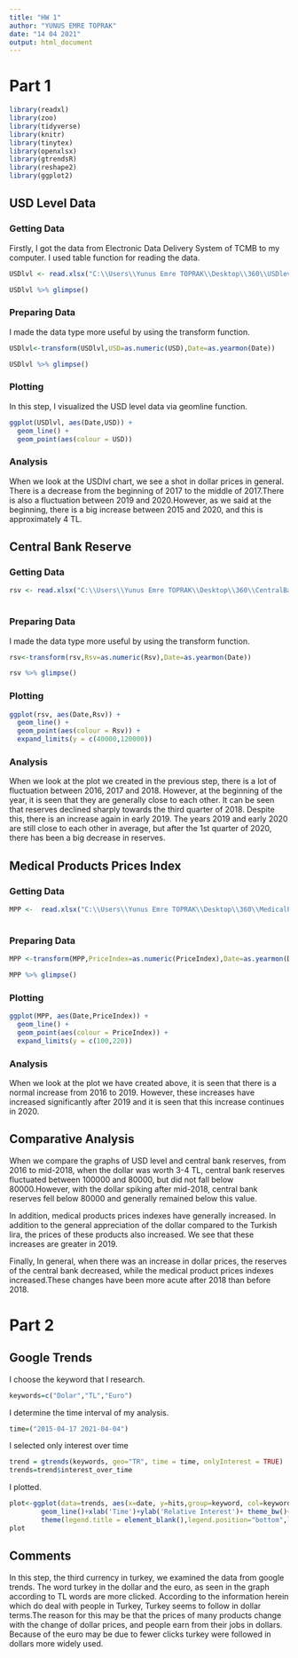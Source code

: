 ```yaml
---
title: "HW 1"
author: "YUNUS EMRE TOPRAK"
date: "14 04 2021"
output: html_document
---
```

# Part 1

```r
library(readxl)
library(zoo)
library(tidyverse)
library(knitr)
library(tinytex)
library(openxlsx)
library(gtrendsR)
library(reshape2)
library(ggplot2)
```

## USD Level Data
### Getting Data

Firstly, I got the data from Electronic Data Delivery System of TCMB to my computer. I used table function for reading the data.

```r
USDlvl <- read.xlsx("C:\\Users\\Yunus Emre TOPRAK\\Desktop\\360\\USDlevel.xlsx")

USDlvl %>% glimpse()
```

### Preparing Data

I made the data type more useful by using the transform function. 

```r
USDlvl<-transform(USDlvl,USD=as.numeric(USD),Date=as.yearmon(Date))

USDlvl %>% glimpse()
```


### Plotting

In this step, I visualized the USD level data via geomline function.

```r
ggplot(USDlvl, aes(Date,USD)) +
  geom_line() +
  geom_point(aes(colour = USD))
```

### Analysis
  When we look at the USDlvl chart, we see a shot in dollar prices in general. There is a decrease from the beginning of 2017 to the middle of 2017.There is also a fluctuation between 2019 and 2020.However, as we said at the beginning, there is a big increase between 2015 and 2020, and this is approximately 4 TL.  

## Central Bank Reserve

### Getting Data

```r
rsv <- read.xlsx("C:\\Users\\Yunus Emre TOPRAK\\Desktop\\360\\CentralBankReserve.xlsx") 
                      
```
### Preparing Data

I made the data type more useful by using the transform function.

```r
rsv<-transform(rsv,Rsv=as.numeric(Rsv),Date=as.yearmon(Date))

rsv %>% glimpse()
```

### Plotting


```r
ggplot(rsv, aes(Date,Rsv)) +
  geom_line() +
  geom_point(aes(colour = Rsv)) +
  expand_limits(y = c(40000,120000))
```


### Analysis

When we look at the plot we created in the previous step, there is a lot of fluctuation between 2016, 2017 and 2018. However, at the beginning of the year, it is seen that they are generally close to each other. It can be seen that reserves declined sharply towards the third quarter of 2018. Despite this, there is an increase again in early 2019. The years 2019 and early 2020 are still close to each other in average, but after the 1st quarter of 2020, there has been a big decrease in reserves.

## Medical Products Prices Index

### Getting Data

```r
MPP <-  read.xlsx("C:\\Users\\Yunus Emre TOPRAK\\Desktop\\360\\MedicalProducts.xlsx") 
                      
```
### Preparing Data

```r
MPP <-transform(MPP,PriceIndex=as.numeric(PriceIndex),Date=as.yearmon(Date))

MPP %>% glimpse()
```

### Plotting

```r
ggplot(MPP, aes(Date,PriceIndex)) +
  geom_line() +
  geom_point(aes(colour = PriceIndex)) +
  expand_limits(y = c(100,220))
```


### Analysis

When we look at the plot we have created above, it is seen that there is a normal increase from 2016 to 2019. However, these increases have increased significantly after 2019 and it is seen that this increase continues in 2020.


## Comparative Analysis

When we compare the graphs of USD level and central bank reserves, from 2016 to mid-2018, when the dollar was worth 3-4 TL, central bank reserves fluctuated between 100000 and 80000, but did not fall below 80000.However, with the dollar spiking after mid-2018, central bank reserves fell below 80000 and generally remained below this value.

In addition, medical products prices indexes have generally increased. In addition to the general appreciation of the dollar compared to the Turkish lira, the prices of these products also increased. We see that these increases are greater in 2019.

Finally, In general, when there was an increase in dollar prices, the reserves of the central bank decreased, while the medical product prices indexes increased.These changes have been more acute after 2018 than before 2018.

# Part 2
## Google Trends

I choose the keyword that I research.

```r
keywords=c("Dolar","TL","Euro")
```

I determine the time interval of my analysis.

```r
time=("2015-04-17 2021-04-04")
```

I selected only interest over time 

```r
trend = gtrends(keywords, geo="TR", time = time, onlyInterest = TRUE)
trends=trend$interest_over_time
```

I plotted.

```r
plot<-ggplot(data=trends, aes(x=date, y=hits,group=keyword, col=keyword))+
        geom_line()+xlab('Time')+ylab('Relative Interest')+ theme_bw()+
        theme(legend.title = element_blank(),legend.position="bottom",legend.text=element_text(size=14))+ggtitle("Google Search Volume")
plot
```

## Comments

In this step, the third currency in turkey, we examined the data from google trends. The word turkey in the dollar and the euro, as seen in the graph according to TL words are more clicked. According to the information herein which do deal with people in Turkey, Turkey seems to follow in dollar terms.The reason for this may be that the prices of many products change with the change of dollar prices, and people earn from their jobs in dollars. Because of the euro may be due to fewer clicks turkey were followed in dollars more widely used.
